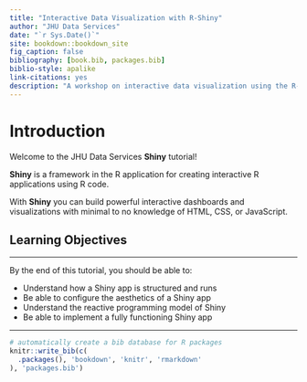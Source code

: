 ```yaml
--- 
title: "Interactive Data Visualization with R-Shiny"
author: "JHU Data Services"
date: "`r Sys.Date()`"
site: bookdown::bookdown_site
fig_caption: false
bibliography: [book.bib, packages.bib]
biblio-style: apalike
link-citations: yes
description: "A workshop on interactive data visualization using the R-Shiny library in the R programming language."
---
```


# Introduction {-}

Welcome to the JHU Data Services **Shiny** tutorial! 

**Shiny** is a framework in the R application for creating interactive R applications using R code. 

With **Shiny** you can build powerful interactive dashboards and visualizations with minimal to no knowledge of HTML, CSS, or JavaScript.

## Learning Objectives {-}
***
By the end of this tutorial, you should be able to:
  
- Understand how a Shiny app is structured and runs
- Be able to configure the aesthetics of a Shiny app
- Understand the reactive programming model of Shiny
- Be able to implement a fully functioning Shiny app

***

```r
# automatically create a bib database for R packages
knitr::write_bib(c(
  .packages(), 'bookdown', 'knitr', 'rmarkdown'
), 'packages.bib')
```
